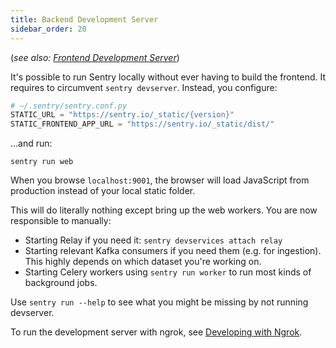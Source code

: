 ```yaml
---
title: Backend Development Server
sidebar_order: 20
---
```


(*see also: [Frontend Development Server](/frontend/development-server/)*)

It's possible to run Sentry locally without ever having to build the frontend. It requires to circumvent `sentry devserver`. Instead, you configure:

```python
# ~/.sentry/sentry.conf.py
STATIC_URL = "https://sentry.io/_static/{version}"
STATIC_FRONTEND_APP_URL = "https://sentry.io/_static/dist/"
```

...and run:

```shell
sentry run web
```

When you browse `localhost:9001`, the browser will load JavaScript from production instead of your local static folder.

This will do literally nothing except bring up the web workers. You are now responsible to manually:

* Starting Relay if you need it: `sentry devservices attach relay`
* Starting relevant Kafka consumers if you need them (e.g. for ingestion). This highly depends on which dataset you're working on.
* Starting Celery workers using `sentry run worker` to run most kinds of background jobs.

Use `sentry run --help` to see what you might be missing by not running devserver.

To run the development server with ngrok, see [Developing with Ngrok](/development/ngrok/).
